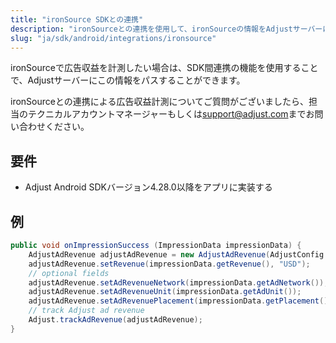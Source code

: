 ```yaml
---
title: "ironSource SDKとの連携"
description: "ironSourceとの連携を使用して、ironSourceの情報をAdjustサーバーにパスします。"
slug: "ja/sdk/android/integrations/ironsource"
---
```


ironSourceで広告収益を計測したい場合は、SDK間連携の機能を使用することで、Adjustサーバーにこの情報をパスすることができます。

<Callout type="note">

ironSourceとの連携による広告収益計測についてご質問がございましたら、担当のテクニカルアカウントマネージャーもしくは[support@adjust.com](mailto:support@adjust.com)までお問い合わせください。

</Callout>

## 要件

-  Adjust Android SDKバージョン4\.28\.0以降をアプリに実装する

## 例

<Tabs>

<Tab title="Java">

```java
public void onImpressionSuccess (ImpressionData impressionData) {
    AdjustAdRevenue adjustAdRevenue = new AdjustAdRevenue(AdjustConfig.AD_REVENUE_IRONSOURCE);
    adjustAdRevenue.setRevenue(impressionData.getRevenue(), "USD");
    // optional fields
    adjustAdRevenue.setAdRevenueNetwork(impressionData.getAdNetwork());
    adjustAdRevenue.setAdRevenueUnit(impressionData.getAdUnit());
    adjustAdRevenue.setAdRevenuePlacement(impressionData.getPlacement());
    // track Adjust ad revenue
    Adjust.trackAdRevenue(adjustAdRevenue);
}
```

</Tab>

</Tabs>
